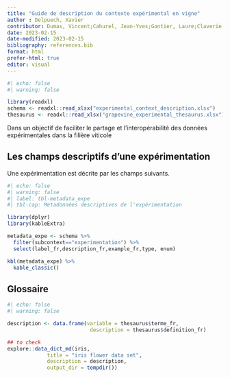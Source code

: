 ```yaml
---
title: "Guide de description du contexte expérimental en vigne"
author : Delpuech, Xavier
contributor: Dumas, Vincent;Cahurel, Jean-Yves;Gontier, Laure;Claverie, Marion;Charleroy, Arnaud
date: 2023-02-15
date-modified: 2023-02-15
bibliography: references.bib
format: html
prefer-html: true
editor: visual
---
```


```r
#| echo: false
#| warning: false

library(readxl)
schema <- readxl::read_xlsx("experimental_context_description.xlsx")
thesaurus <- readxl::read_xlsx("grapevine_experimental_thesaurus.xlsx")

```

Dans un objectif de faciliter le partage et l'interopérabilité des données expérimentales dans la filière viticole

## Les champs descriptifs d'une expérimentation

Une expérimentation est décrite par les champs suivants.

```r
#| echo: false
#| warning: false
#| label: tbl-metadata_expe
#| tbl-cap: Metadonnées descriptives de l'expérimentation

library(dplyr)
library(kableExtra)

metadata_expe <- schema %>%
  filter(subcontext=="experimentation") %>%
  select(label_fr,description_fr,example_fr,type, enum)

kbl(metadata_expe) %>%
  kable_classic()


```

## Glossaire

```r
#| echo: false
#| warning: false

description <- data.frame(variable = thesaurus$terme_fr,
                           description = thesaurus$definition_fr)

## to check
explore::data_dict_md(iris,
             title = "iris flower data set",
             description = description,
             output_dir = tempdir())
```
